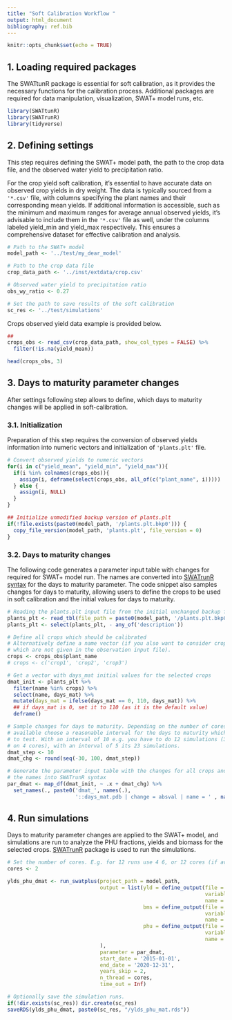 ```yaml
---
title: "Soft Calibration Workflow "
output: html_document
bibliography: ref.bib
---
```


```r
knitr::opts_chunk$set(echo = TRUE)
```

## 1. Loading required packages

The SWATtunR package is essential for soft calibration, as it provides the necessary functions for the calibration process. Additional packages are required for data manipulation, visualization, SWAT+ model runs, etc.

```r
library(SWATtunR)
library(SWATrunR)
library(tidyverse)
```

## 2. Defining settings 

This step requires defining the SWAT+ model path, the path to the crop data file, and the observed water yield to precipitation ratio. 

For the crop yield soft calibration, it's essential to have accurate data on observed crop yields in dry weight. The data is typically sourced from a `'*.csv'` file, with columns specifying the plant names and their corresponding mean yields. If additional information is accessible, such as the minimum and maximum ranges for average annual observed yields, it's advisable to include them in the `'*.csv'` file as well, under the columns labeled yield_min and yield_max respectively. This ensures a comprehensive dataset for effective calibration and analysis.

```r
# Path to the SWAT+ model
model_path <- '../test/my_dear_model'

# Path to the crop data file
crop_data_path <- '../inst/extdata/crop.csv'

# Observed water yield to precipitation ratio
obs_wy_ratio <- 0.27

# Set the path to save results of the soft calibration
sc_res <- '../test/simulations'
```

Crops observed yield data example is provided below.

```r
##
crops_obs <- read_csv(crop_data_path, show_col_types = FALSE) %>% 
  filter(!is.na(yield_mean))

head(crops_obs, 3)
```

## 3. Days to maturity parameter changes

After settings following step allows to define, which days to maturity changes 
will be applied in soft-calibration. 

### 3.1. Initialization

Preparation of this step requires the conversion of observed yields information 
into numeric vectors and initialization of `'plants.plt'` file.

```r
# Convert observed yields to numeric vectors
for(i in c("yield_mean", "yield_min", "yield_max")){
  if(i %in% colnames(crops_obs)){
    assign(i, deframe(select(crops_obs, all_of(c("plant_name", i))))) 
  } else {
    assign(i, NULL)
  }
}

## Initialize unmodified backup version of plants.plt
if(!file.exists(paste0(model_path, '/plants.plt.bkp0'))) {
  copy_file_version(model_path, 'plants.plt', file_version = 0)
}
```

### 3.2. Days to maturity changes

The following code generates a parameter input table with changes for required 
for SWAT+ model run. The names are converted into [SWATrunR  syntax](https://chrisschuerz.github.io/SWATrunR/articles/par_sampl_calib.html) 
for the days to maturity parameter. The code snippet also samples changes for 
days to maturity, allowing users to define the crops to be used in soft calibration 
and the initial values for days to maturity. 

```r
# Reading the plants.plt input file from the initial unchanged backup file
plants_plt <- read_tbl(file_path = paste0(model_path, '/plants.plt.bkp0'))
plants_plt <- select(plants_plt, - any_of('description'))

# Define all crops which should be calibrated
# Alternatively define a name vector (if you also want to consider crops 
# which are not given in the observation input file).
crops <- crops_obs$plant_name
# crops <- c('crop1', 'crop2', 'crop3')

# Get a vector with days_mat initial values for the selected crops
dmat_init <- plants_plt %>%
  filter(name %in% crops) %>% 
  select(name, days_mat) %>%
  mutate(days_mat = ifelse(days_mat == 0, 110, days_mat)) %>% 
  ## if days_mat is 0, set it to 110 (as it is the default value)
  deframe()

# Sample changes for days to maturity. Depending on the number of cores you have 
# available choose a reasonable interval for the days to maturity which you want 
# to test. With an interval of 10 e.g. you have to do 12 simulations (3 rounds 
# on 4 cores), with an interval of 5 its 23 simulations.
dmat_step <- 10
dmat_chg <- round(seq(-30, 100, dmat_step))

# Generate the parameter input table with the changes for all crops and convert 
# the names into SWATrunR syntax
par_dmat <- map_df(dmat_init, ~ .x + dmat_chg) %>% 
  set_names(., paste0('dmat_', names(.),
                      '::days_mat.pdb | change = absval | name = ' , names(.)))

```

## 4. Run simulations

Days to maturity parameter changes are applied to the SWAT+ model, and simulations 
are run to analyze the PHU fractions, yields and biomass for the selected crops.
[SWATrunR](https://chrisschuerz.github.io/SWATrunR/) package is used to run the
simulations.

```r
# Set the number of cores. E.g. for 12 runs use 4 6, or 12 cores (if available)
cores <- 2

ylds_phu_dmat <- run_swatplus(project_path = model_path,
                              output = list(yld = define_output(file = 'mgtout',
                                                                variable = 'yld',
                                                                name = crops),
                                            bms = define_output(file = 'mgtout',
                                                                variable = 'bioms',
                                                                name = crops),
                                            phu = define_output(file = 'mgtout',
                                                                variable = 'phu',
                                                                name = crops)
                              ),
                              parameter = par_dmat,
                              start_date = '2015-01-01',
                              end_date = '2020-12-31',
                              years_skip = 2,
                              n_thread = cores,
                              time_out = Inf)

# Optionally save the simulation runs.
if(!dir.exists(sc_res)) dir.create(sc_res)
saveRDS(ylds_phu_dmat, paste0(sc_res, "/ylds_phu_mat.rds"))
```
